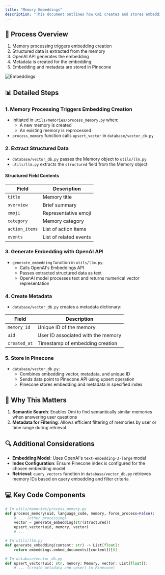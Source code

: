 ```yaml
---
title: "Memory Embeddings"
description: "This document outlines how Omi creates and stores embeddings for memories."
---
```


## 🔄 Process Overview

1. Memory processing triggers embedding creation
2. Structured data is extracted from the memory
3. OpenAI API generates the embedding
4. Metadata is created for the embedding
5. Embedding and metadata are stored in Pinecone

![Embeddings](/images/docs/developer/images/embeddings.png)


## 📊 Detailed Steps

### 1. Memory Processing Triggers Embedding Creation

- Initiated in `utils/memories/process_memory.py` when:
  - A new memory is created
  - An existing memory is reprocessed
- `process_memory` function calls `upsert_vector` in `database/vector_db.py`

### 2. Extract Structured Data

- `database/vector_db.py` passes the Memory object to `utils/llm.py`
- `utils/llm.py` extracts the `structured` field from the Memory object

#### Structured Field Contents

| Field | Description |
|-------|-------------|
| `title` | Memory title |
| `overview` | Brief summary |
| `emoji` | Representative emoji |
| `category` | Memory category |
| `action_items` | List of action items |
| `events` | List of related events |

### 3. Generate Embedding with OpenAI API

- `generate_embedding` function in `utils/llm.py`:
  - Calls OpenAI's Embeddings API
  - Passes extracted structured data as text
  - OpenAI model processes text and returns numerical vector representation

### 4. Create Metadata

- `database/vector_db.py` creates a metadata dictionary:

| Field | Description |
|-------|-------------|
| `memory_id` | Unique ID of the memory |
| `uid` | User ID associated with the memory |
| `created_at` | Timestamp of embedding creation |

### 5. Store in Pinecone

- `database/vector_db.py`:
  - Combines embedding vector, metadata, and unique ID
  - Sends data point to Pinecone API using upsert operation
  - Pinecone stores embedding and metadata in specified index

## 🎯 Why This Matters

1. **Semantic Search**: Enables Omi to find semantically similar memories when answering user questions
2. **Metadata for Filtering**: Allows efficient filtering of memories by user or time range during retrieval

## 🔍 Additional Considerations

- **Embedding Model**: Uses OpenAI's `text-embedding-3-large` model
- **Index Configuration**: Ensure Pinecone index is configured for the chosen embedding model
- **Retrieval**: `query_vectors` function in `database/vector_db.py` retrieves memory IDs based on query embedding and filter criteria

## 💻 Key Code Components

```python
# In utils/memories/process_memory.py
def process_memory(uid, language_code, memory, force_process=False):
    # ... (other processing)
    vector = generate_embedding(str(structured))
    upsert_vector(uid, memory, vector)
    # ...

# In utils/llm.py
def generate_embedding(content: str) -> List[float]:
    return embeddings.embed_documents([content])[0]

# In database/vector_db.py
def upsert_vector(uid: str, memory: Memory, vector: List[float]):
    # ... (create metadata and upsert to Pinecone)
```